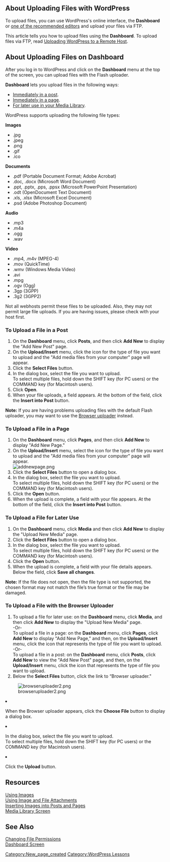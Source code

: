 ==About Uploading Files with WordPress==
To upload files, you can use WordPress's online interface, the <b>Dashboard</b> or [[Editing_Files#Acceptable_External_Editors|one of the recommended editors]] and upload your files via FTP.

This article tells you how to upload files using the <b>Dashboard</b>. To upload files via FTP, read [[Uploading_WordPress_to_a_remote_host|Uploading WordPress to a Remote Host]].

==About Uploading Files on Dashboard==
After you log in to WordPress and click on the <b>Dashboard</b> menu at the top of the screen, you can upload files with the Flash uploader.

<b>Dashboard</b> lets you upload files in the following ways:<ul><li>[[#To_Upload_a_File_in_a_Post|Immediately in a post]].</li>
<li>[[#To_Upload_a_File_in_a_Page|Immediately in a page]].</li>
<li>[[#To_Upload_a_File_for_Later_Use|For later use in your Media Library]].</li></ul>

WordPress supports uploading the following file types:

'''Images'''
* .jpg
* .jpeg
* .png
* .gif
* .ico

'''Documents'''
* .pdf (Portable Document Format; Adobe Acrobat)
* .doc, .docx (Microsoft Word Document)
* .ppt, .pptx, .pps, .ppsx (Microsoft PowerPoint Presentation)
* .odt (OpenDocument Text Document)
* .xls, .xlsx (Microsoft Excel Document)
* .psd (Adobe Photoshop Document)

'''Audio'''
* .mp3
* .m4a
* .ogg
* .wav

'''Video'''
* .mp4, .m4v (MPEG-4)
* .mov (QuickTime)
* .wmv (Windows Media Video)
* .avi
* .mpg
* .ogv (Ogg)
* .3gp (3GPP)
* .3g2 (3GPP2)

Not all webhosts permit these files to be uploaded. Also, they may not permit large file uploads. If you are having issues, please check with your host first. 

===To Upload a File in a Post===
<ol><li>On the <b>Dashboard</b> menu, click <b>Posts</b>, and then click <b>Add New</b> to display the "Add New Post" page.</li>
<li>On the <b>Upload/Insert</b> menu, click the icon for the type of file you want to upload and the "Add media files from your computer" page will appear.</li>
<li>Click the <b>Select Files</b> button.</li>
<li>In the dialog box, select the file you want to upload.
<br />To select multiple files, hold down the SHIFT key (for PC users) or the COMMAND key (for Macintosh users).</li>
<li>Click <b>Open</b>.</li>
<li>When your file uploads, a field appears. At the bottom of the field, click the <b>Insert into Post</b> button.</li></ol>

<b>Note:</b> If you are having problems uploading files with the default Flash uploader, you may want to use the [[#To_Upload_a_File_with_the_Browser_Uploader|Browser uploader]] instead.

===To Upload a File in a Page===
<ol><li>On the <b>Dashboard</b> menu, click <b>Pages</b>, and then click <b>Add New</b> to display "Add New Page."</li>
<li>On the <b>Upload/Insert</b> menu, select the icon for the type of file you want to upload and the "Add media files from your computer" page will appear. 
<br>[[Image:addnewpage.png‎]]</li>
<li>Click the <b>Select Files</b> button to open a dialog box.</li>
<li>In the dialog box, select the file you want to upload. 
<br />To select multiple files, hold down the SHIFT key (for PC users) or the COMMAND key (for Macintosh users).</li>
<li>Click the <b>Open</b> button.</li>
<li>When the upload is complete, a field with your file appears. At the bottom of the field, click the <b>Insert into Post</b> button.</li></ol>

===To Upload a File for Later Use===
<ol><li>On the <b>Dashboard</b> menu, click <b>Media</b> and then click <b>Add New</b> to display the "Upload New Media" page.
<li>Click the <b>Select Files</b> button to open a dialog box.</li>
<li>In the dialog box, select the file you want to upload. 
<br />To select multiple files, hold down the SHIFT key (for PC users) or the COMMAND key (for Macintosh users).</li>
<li>Click the <b>Open</b> button.</li>
<li>When the upload is complete, a field with your file details appears. Below the field, click <b>Save all changes</b>.</li></ol>

<b>Note:</b> If the file does not open, then the file type is not supported, the chosen format may not match the file’s true format or the file may be damaged.

===To Upload a File with the Browser Uploader===
<ol><li>To upload a file for later use: on the <b>Dashboard</b> menu, click <b>Media</b>, and then click <b>Add New</b> to display the "Upload New Media" page.
<br />-Or-
<br />To upload a file in a page: on the <b>Dashboard</b> menu, click <b>Pages</b>, click <b>Add New</b> to display "Add New Page," and then, on the <b>Upload/Insert</b> menu, click the icon that represents the type of file you want to upload.
<br />-Or-
<br />To upload  a file in a post: on the <b>Dashboard</b> menu, click <b>Posts</b>, click <b>Add New</b> to view the "Add New Post" page, and then, on the <b>Upload/Insert</b> menu, click the icon that represents the type of file you want to upload.</li>
<li>Below the <b>Select Files</b> button, click the link to “Browser uploader."</li>[[Image:browseruploader2.png‎]]
<li>When the Browser uploader appears, click the <b>Choose File</b> button to display a dialog box.</li>
<li>In the dialog box, select the file you want to upload. 
<br />To select multiple files, hold down the SHIFT key (for PC users) or the COMMAND key (for Macintosh users).</li>
<li>Click the <b>Upload</b> button.</li></ol>

==Resources==
[[Using Images]]
<br />[[Using Image and File Attachments]]
<br />[[Inserting Images into Posts and Pages]]
<br />[[Media Library Screen]]

==See Also==
[[Changing File Permissions]]
<br />[[Dashboard Screen]]

[[Category:New_page_created]] [[Category:WordPress Lessons]]